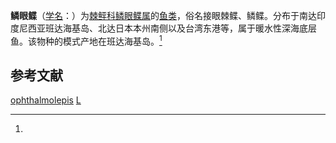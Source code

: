 {{Speciesbox
| name = 鳞眼鲽
| status = 
| status_system = 
| image = 
| genus = Lepidoblepharon
| species = ophthalmolepis
| authority = (Weber, 1913)<ref name='id8622'>{{cite web| url =http://www.bioinfo.cn/db05/BjdwSpecies.php?action=view&id=8622| title =鳞眼鲽| work =《中国动物物种编目数据库》| publisher =中国科学院微生物研究所| author =中国科学院动物研究所| accessdate =2009-04-16| deadurl =yes| archiveurl =https://web.archive.org/web/20160305040050/http://www.bioinfo.cn/db05/BjdwSpecies.php?action=view&id=8622| archivedate =2016-03-05}}</ref>
}}

'''鳞眼鲽'''（[[学名|学名]]：{{lang|la|''Lepidoblepharon ophthalmolepis''}}）为[[棘鲆科|棘鲆科]][[鳞眼鲽属|鳞眼鲽属]]的[[鱼类|鱼类]]，俗名接眼棘鲽、鳞鲽。分布于南达印度尼西亚班达海基岛、北达日本本州南侧以及台湾东港等，属于暖水性深海底层鱼。该物种的模式产地在班达海基岛。<ref name='id8622'/>

== 参考文献 ==
{{reflist}}

{{Wikispecies|Lepidoblepharon ophthalmolepis}}
{{Taxonbar|from=Q338727}}

[[Category:鳞眼鲽属|ophthalmolepis]]
[[Category:1913年描述的魚類|L]]


{{鰈形目小作品}}